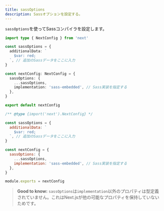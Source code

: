 ```yaml
---
title: sassOptions
description: Sassオプションを設定する。
---
```


`sassOptions`を使ってSassコンパイラを設定します。

```ts title="next.config.ts" switcher
import type { NextConfig } from 'next'

const sassOptions = {
  additionalData: `
    $var: red;
  `, // 追加のSassデータをここに入力
}

const nextConfig: NextConfig = {
  sassOptions: {
    ...sassOptions,
    implementation: 'sass-embedded', // Sass実装を指定する
  },
}

export default nextConfig
```

```js title="next.config.js" switcher
/** @type {import('next').NextConfig} */

const sassOptions = {
  additionalData: `
    $var: red;
  `, // 追加のSassデータをここに入力
}

const nextConfig = {
  sassOptions: {
    ...sassOptions,
    implementation: 'sass-embedded', // Sass実装を指定する
  },
}

module.exports = nextConfig
```

> **Good to know:** `sassOptions`は`implementation`以外のプロパティは型定義されていません。これはNext.jsが他の可能なプロパティを保持していないためです。